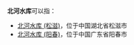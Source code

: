 '''北河水库'''可以指：
* [[北河水库_(松滋)|北河水库 (松滋)]]，位于中国湖北省松滋市
* [[北河水库_(阳春)|北河水库 (阳春)]]，位于中国广东省阳春市


{{disambig|B|cat=四字水庫消歧義}}